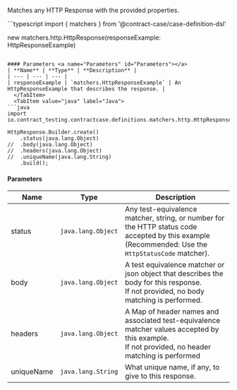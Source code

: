 
Matches any HTTP Response with the provided properties.

<Tabs groupId="language">
  <TabItem value="typescript" label="Typescript">
```typescript
import { matchers } from '@contract-case/case-definition-dsl'

new matchers.http.HttpResponse(responseExample: HttpResponseExample)
```

#### Parameters <a name="Parameters" id="Parameters"></a>
| **Name** | **Type** | **Description** |
| --- | --- | --- |
| responseExample | `matchers.HttpResponseExample` | An HttpResponseExample that describes the response. |
  </TabItem>
  <TabItem value="java" label="Java">
```java
import io.contract_testing.contractcase.definitions.matchers.http.HttpResponse;

HttpResponse.Builder.create()
    .status(java.lang.Object)
//  .body(java.lang.Object)
//  .headers(java.lang.Object)
//  .uniqueName(java.lang.String)
    .build();
```

#### Parameters <a name="Parameters" id="Parameters"></a>
| **Name** | **Type** | **Description** |
| --- | --- | --- |
| status | `java.lang.Object` | Any test-equivalence matcher, string, or number for the HTTP status code accepted by this example (Recommended: Use the `HttpStatusCode` matcher). |
| body | `java.lang.Object` | A test equivalence matcher or json object that describes the body for this response.<br/>If not provided, no body matching is performed. |
| headers | `java.lang.Object` | A Map of header names and associated test-equivalence matcher values accepted by this example.<br/>If not provided, no header matching is performed |
| uniqueName | `java.lang.String` | What unique name, if any, to give to this response. |
  </TabItem>
</Tabs>

